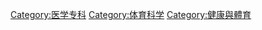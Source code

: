 {{Commonscat|Medical specialties}}

[[Category:医学专科|Category:医学专科]]
[[Category:体育科学|Category:体育科学]]
[[Category:健康與體育|Category:健康與體育]]